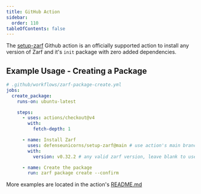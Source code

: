 ```yaml
---
title: GitHub Action
sidebar:
  order: 110
tableOfContents: false
---
```


The [setup-zarf](https://github.com/defenseunicorns/setup-zarf) Github action is an officially supported action to install any version of Zarf and it's `init` package with zero added dependencies.

## Example Usage - Creating a Package

```yaml
# .github/workflows/zarf-package-create.yml
jobs:
  create_package:
    runs-on: ubuntu-latest

    steps:
      - uses: actions/checkout@v4
        with:
          fetch-depth: 1

      - name: Install Zarf
        uses: defenseunicorns/setup-zarf@main # use action's main branch
        with:
          version: v0.32.2 # any valid zarf version, leave blank to use latest

      - name: Create the package
        run: zarf package create --confirm
```

More examples are located in the action's [README.md](https://github.com/defenseunicorns/setup-zarf#readme)
